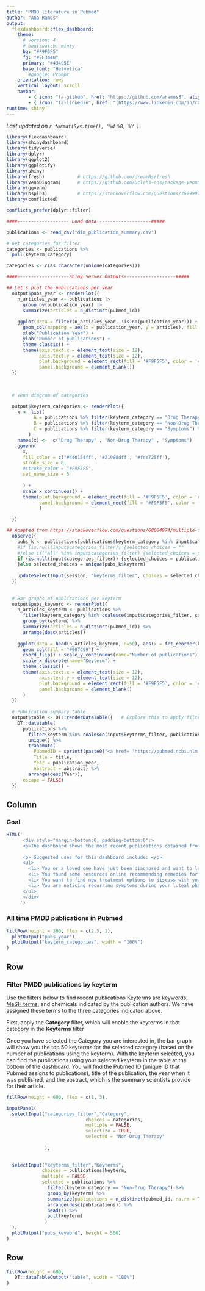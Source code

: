 ```yaml
---
title: "PMDD literature in Pubmed"
author: "Ana Ramos"
output: 
  flexdashboard::flex_dashboard:
    theme:
      # version: 4
      # bootswatch: minty
      bg: "#F9F5F5"
      fg: "#2E3440"
      primary: "#434C5E"
      base_font: "Helvetica"
        #google: Prompt
    orientation: rows
    vertical_layout: scroll
    navbar:
        - { icon: "fa-github", href: "https://github.com/aramos8", align: right}
        - { icon: "fa-linkedin", href: "(https://www.linkedin.com/in/ramos-ana/", align: right}
runtime: shiny
---
```


```{=html}
<style>
.dataTables_scrollBody {
    height:600px !important;
    max-height:600px !important;
}
.chart-stage-flex {
    overflow:auto !important;
}
</style>
```
```{=html}
<style type="text/css">
  li {font-size: 12px;}
</style>
```
*Last updated on `r format(Sys.time(), '%d %B, %Y')`*

```r
library(flexdashboard)
library(shinydashboard)
library(tidyverse)
library(dplyr)
library(ggplot2)
library(ggplotify)
library(shiny)
library(fresh)            # https://github.com/dreamRs/fresh
library(VennDiagram)      # https://github.com/uclahs-cds/package-VennDiagram
library(ggvenn)
library(bsplus)           # https://stackoverflow.com/questions/76799976/how-to-make-accordion-type-side-bar-layout-in-shiny
library(conflicted)

conflicts_prefer(dplyr::filter)


```

```r

####------------------- Load data -------------------#####

publications <- read_csv("dim_publication_summary.csv")

# Get categories for filter
categories <- publications %>% 
  pull(keyterm_category)

categories <- c(as.character(unique(categories)))

####-------------------Shiny Server Outputs-------------------#####

## Let's plot the publications per year
  output$pubs_year <- renderPlot({
    n_articles_year <- publications |>
      group_by(publication_year) |>
      summarize(articles = n_distinct(pubmed_id))
    
    ggplot(data = filter(n_articles_year, !is.na(publication_year))) +
      geom_col(mapping = aes(x = publication_year, y = articles), fill = "#7A6085") + 
      xlab("Publication Year") +
      ylab("Number of publications") +
      theme_classic() +
      theme(axis.text.x = element_text(size = 12),
            axis.text.y = element_text(size = 12),
            plot.background = element_rect(fill = '#F9F5F5', color = '#F9F5F5'),
            panel.background = element_blank())
  })
  
  

  # Venn diagram of categories

  output$keyterm_categories <- renderPlot({  
    x <- list(
          A = publications %>% filter(keyterm_category == "Drug Therapy") %>% pull(pubmed_id) %>% unlist(), 
          B = publications %>% filter(keyterm_category == "Non-Drug Therapy") %>% pull(pubmed_id) %>% unlist(),
          C = publications %>% filter(keyterm_category == "Symptoms") %>% pull(pubmed_id) %>% unlist()
        )
    names(x) <-  c("Drug Therapy" , "Non-Drug Therapy" , "Symptoms")
    ggvenn(
      x,
      fill_color = c("#440154ff", '#21908dff', '#fde725ff'),
      stroke_size = 0,
      #stroke_color = "#F9F5F5",
      set_name_size = 5
      
      ) + 
      scale_x_continuous() +
      theme(plot.background = element_rect(fill = '#F9F5F5', color = '#F9F5F5'),
            panel.background = element_rect(fill = '#F9F5F5', color = '#F9F5F5')
            )

  })

## Adapted from https://stackoverflow.com/questions/68084974/multiple-filters-shiny
  observe({
    pubs_k <- publications[publications$keyterm_category %in% input$categories_filter,]
    #if (is.null(input$categories_filter)) {selected_choices = ""
    #}else if("All" %in% input$categories_filter) {selected_choices = publications$keyterms$keyterm
    if (is.null(input$categories_filter)) {selected_choices = publications$keyterm
    }else selected_choices = unique(pubs_k$keyterm)
    
    updateSelectInput(session, "keyterms_filter", choices = selected_choices)
  })
  
  
  # Bar graphs of publications per keyterm
  output$pubs_keyword <- renderPlot({
    n_articles_keyterm <- publications %>%
      filter(keyterm_category %in% coalesce(input$categories_filter, categories)) %>% 
      group_by(keyterm) %>% 
      summarize(articles = n_distinct(pubmed_id)) %>% 
      arrange(desc(articles))
    
    ggplot(data = head(n_articles_keyterm, n=50), aes(x = fct_reorder(keyterm, articles), y = articles) ) +
      geom_col(fill = "#907C99") +
      coord_flip() + scale_y_continuous(name="Number of publications") +
      scale_x_discrete(name="Keyterm") +
      theme_classic() +
      theme(axis.text.x = element_text(size = 12),
            axis.text.y = element_text(size = 12),
            plot.background = element_rect(fill = '#F9F5F5', color = '#F9F5F5'),
            panel.background = element_blank()
      )
  })
  
  # Publication summary table
  output$table <- DT::renderDataTable({   # Explore this to apply filters: https://stackoverflow.com/questions/42742788/r-shiny-filter-for-all-values
    DT::datatable(
      publications %>% 
        filter(keyterm %in% coalesce(input$keyterms_filter, publications$keyterm) & keyterm_category %in% input$categories_filter) %>% 
        unique() %>% 
        transmute(
          PubmedID = sprintf(paste0("<a href= 'https://pubmed.ncbi.nlm.nih.gov/",pubmed_id,"/'>", pubmed_id, "</a>")),
          Title = title,
          Year = publication_year, 
          Abstract = abstract) %>% 
        arrange(desc(Year)),
      escape = FALSE)
  })


```


## Column {.tabset .tabset-fade}

### **Goal**

```r
HTML('
      <div style="margin-bottom:0; padding-bottom:0":>
      <p>The dashboard shows the most recent publications obtained from Pubmed, and it enables filtering of the search by three main categories: <b>Drug Therapy</b>, <b>Non-Drug Therapy</b>, and <b>Symptoms</b>. The goal of this dashboard is to help those affected by PMDD find scientific literature discussing symptoms and potential treatment options so that they can discuss these resources with their health care providers.</p>
            
      <p> Suggested uses for this dashboard include: </p>
      <ul>
        <li> You or a loved one have just been diagnosed and want to learn more about PMDD </li>
        <li> You found some resources online recommending remedies for PMDD and you want to fact-check their claims </li>
        <li> You want to find new treatment options to discuss with your health care provider </li>
        <li> You are noticing recurring symptoms during your luteal phase and want to explore if it has been linked to PMDD in scientific studies </li>
      </ul>
      </div>
     ')

```

### **All time PMDD publications in Pubmed**

```r

fillRow(height = 300, flex = c(2.5, 1), 
  plotOutput("pubs_year"),
  plotOutput("keyterm_categories", width = "100%")
)

```

## Row

### **Filter PMDD publications by keyterm**

Use the filters below to find recent publications Keyterms are keywords, [MeSH terms](https://www.ncbi.nlm.nih.gov/mesh/), and chemicals indicated by the publication authors. We have assigned these terms to the three categories indicated above.

First, apply the **Category** filter, which will enable the keyterms in that category in the **Keyterms** filter

Once you have selected the Category you are interested in, the bar graph will show you the top 50 keyterms for the selected category (based on the number of publications using the keyterm). With the keyterm selected, you can find the publications using your selected keyterm in the table at the bottom of the dashboard. You will find the Pubmed ID (unique ID that Pubmed assigns to publications), title of the publication, the year when it was published, and the abstract, which is the summary scientists provide for their article.

```r

fillRow(height = 600, flex = c(1, 3),

inputPanel(
  selectInput("categories_filter","Category",
                             choices = categories,
                             multiple = FALSE,
                             selectize = TRUE,
                             selected = "Non-Drug Therapy"
                             
              ),
                 
                 
  selectInput("keyterms_filter","Keyterms",
             choices = publications$keyterm,
             multiple = FALSE,
             selected = publications %>% 
               filter(keyterm_category == "Non-Drug Therapy") %>% 
               group_by(keyterm) %>% 
               summarize(publications = n_distinct(pubmed_id, na.rm = TRUE)) %>%
               arrange(desc(publications)) %>% 
               head(1) %>% 
               pull(keyterm)
              )
  ),
  plotOutput("pubs_keyword", height = 500)
)
```

## Row

```r
fillRow(height = 600, 
   DT::dataTableOutput("table", width = "100%")
)

```
